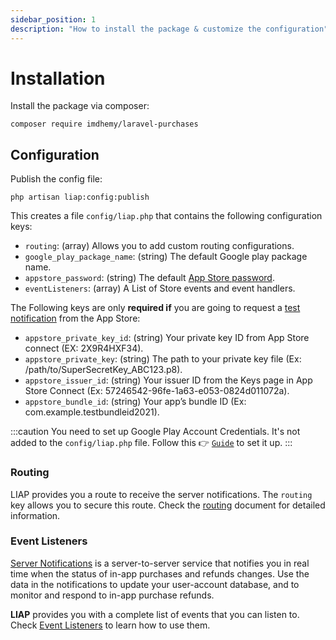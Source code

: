 ```yaml
---
sidebar_position: 1
description: "How to install the package & customize the configuration"
---
```


# Installation

Install the package via composer:

```shell
composer require imdhemy/laravel-purchases
```

## Configuration

Publish the config file:

```shell
php artisan liap:config:publish
```

This creates a file `config/liap.php` that contains the following configuration keys:

- `routing`: (array) Allows you to add custom routing configurations.
- `google_play_package_name`: (string) The default Google play package name.
- `appstore_password`: (string) The default [App Store password](/docs/credentials/app-store).
- `eventListeners`: (array) A List of Store events and event handlers.

The Following keys are only **required if** you are going to request a [test notification](/docs/app-store/test-notification) from the App Store:

- `appstore_private_key_id`: (string) Your private key ID from App Store connect (EX: 2X9R4HXF34).
- `appstore_private_key`: (string) The path to your private key file (Ex: /path/to/SuperSecretKey_ABC123.p8).
- `appstore_issuer_id`: (string) Your issuer ID from the Keys page in App Store Connect (Ex: 57246542-96fe-1a63-e053-0824d011072a).
- `appstore_bundle_id`: (string) Your app’s bundle ID (Ex: com.example.testbundleid2021).

:::caution
You need to set up Google Play Account Credentials. It's not added to the `config/liap.php` file.
Follow this 👉 [`Guide`](/docs/credentials/google-play) to set it up.
:::

### Routing

LIAP provides you a route to receive the server notifications. The `routing`
key allows you to secure this route. Check
the [routing](/docs/get-started/routing) document for detailed information.

### Event Listeners

[Server Notifications](/docs/category/server-notifications) is a
server-to-server service that notifies you in real time when the status of
in-app purchases and refunds changes. Use the data in the notifications to
update your user-account database, and to monitor and respond to in-app
purchase refunds.

**LIAP** provides you with a complete list of events that you can listen to.
Check [Event Listeners](/docs/get-started/event-listeners) to learn how to use them.
